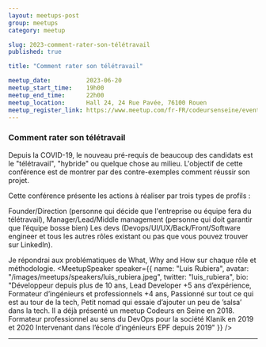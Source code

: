 ```yaml
---
layout: meetups-post
group: meetups
category: meetup

slug: 2023-comment-rater-son-télétravail
published: true

title: "Comment rater son télétravail"

meetup_date:          2023-06-20
meetup_start_time:    19h00
meetup_end_time:      22h00
meetup_location:      Hall 24, 24 Rue Pavée, 76100 Rouen
meetup_register_link: https://www.meetup.com/fr-FR/codeursenseine/events/294145622/
---
```


### Comment rater son télétravail

Depuis la COVID-19, le nouveau pré-requis de beaucoup des candidats est le "télétravail", "hybride" ou quelque chose au milieu. L'objectif de cette conférence est de montrer par des contre-exemples comment réussir son projet.

Cette conférence présente les actions à réaliser par trois types de profils :

Founder/Direction (personne qui décide que l'entreprise ou équipe fera du télétravail),
Manager/Lead/Middle management (personne qui doit garantir que l’équipe bosse bien)
Les devs (Devops/UI/UX/Back/Front/Software engineer et tous les autres rôles existant ou pas que vous pouvez trouver sur LinkedIn).

Je répondrai aux problématiques de What, Why and How sur chaque rôle et méthodologie.
<MeetupSpeaker speaker={{
  name: "Luis Rubiera",
  avatar: "/images/meetups/speakers/luis_rubiera.jpeg",
  twitter: "luis_rubiera",
  bio: "Développeur depuis plus de 10 ans, Lead Developer +5 ans d’expérience, Formateur d’ingénieurs et professionnels +4 ans, Passionné sur tout ce qui est au tour de la tech, Petit nomad qui essaie d’ajouter un peu de ’salsa’ dans la tech. Il a déjà présenté un meetup Codeurs en Seine en 2018. Formateur professionnel au sens du DevOps pour la société Klanik en 2019 et 2020 Intervenant dans l’école d’ingénieurs EPF depuis 2019"
}} />

---